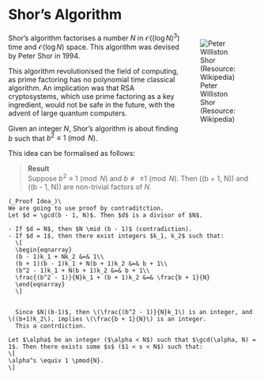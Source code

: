 #  Shor’s Algorithm
<!--![Peter Williston Shor (Resource: Wikipiedia ) ](https://upload.wikimedia.org/wikipedia/commons/thumb/e/ed/Peter_Shor_2017_Dirac_Medal_Award_Ceremony.png/330px-Peter_Shor_2017_Dirac_Medal_Award_Ceremony.png)-->


<figure style="float: right; width: 15%;">
  <img src="fig/Peter_Shor_2017_Dirac_Medal_Award_Ceremony.png" alt="Peter Williston Shor (Resource: Wikipedia)" />
  <figcaption>Peter Williston Shor (Resource: Wikipedia)</figcaption>
</figure>


Shor's algorithm factorises a number $N$ in $\mathcal{O}((\log N)^3)$ time and $\mathcal{O}(\log N)$ space. This algorithm was devised by Peter Shor in 1994.

This algorithm revolutionised the field of computing, as prime factoring has no polynomial time classical algorithm. An implication was that RSA cryptosystems, which use prime factoring as a key ingredient, would not be safe in the future, with the advent of large quantum computers.

Given an integer $N$, Shor's algorithm is about finding $b$ such that $b^2 \equiv 1 \pmod{N}$.

This idea can be formalised as follows:

> **Result**\
> Suppose $b^2 \equiv 1 \pmod{N}$ and $b \not\equiv \pm 1 \pmod{N}$. Then
\(\gcd(b + 1, N)\) and \(\gcd(b - 1, N)\) are non-trivial factors of $N$.

```{proof}
(_Proof Idea_)\
We are going to use proof by contraditction.
Let $d = \gcd(b - 1, N)$. Then $d$ is a divisor of $N$.

- If $d = N$, then $N \mid (b - 1)$ (contradiction).
- If $d = 1$, then there exist integers $k_1, k_2$ such that:
  \[
  \begin{eqnarray}
  (b - 1)k_1 + Nk_2 &=& 1\\
  (b + 1)(b - 1)k_1 + N(b + 1)k_2 &=& b + 1\\
  (b^2 - 1)k_1 + N(b + 1)k_2 &=& b + 1\\
  \frac{(b^2 - 1)}{N}k_1 + (b + 1)k_2 &=& \frac{b + 1}{N}
  \end{eqnarray}
  \]
  
  
  Since $N|(b-1)$, then \(\frac{(b^2 - 1)}{N}k_1\) is an integer, and \((b+1)k_2\), implies \(\frac{b + 1}{N}\) is an integer.
  This a contrdiction.
```



```{theorem,name='Eulers Theorem'}
Let $\alpha$ be an integer ($\alpha < N$) such that $\gcd(\alpha, N) = 1$. Then there exists some $s$ ($1 < s < N$) such that:
\[
\alpha^s \equiv 1 \pmod{N}.
\]
```